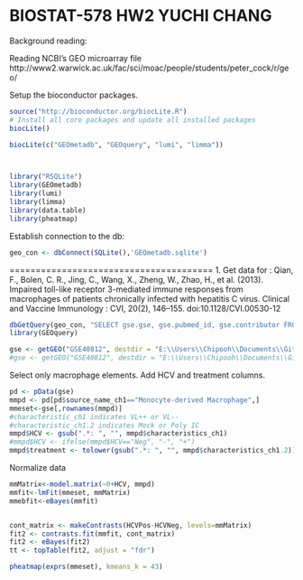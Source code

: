 BIOSTAT-578 HW2 YUCHI CHANG
========================================================
Background reading:

Reading NCBI's GEO microarray file
http://www2.warwick.ac.uk/fac/sci/moac/people/students/peter_cock/r/geo/

Setup the bioconductor packages.
```r
source("http://bioconductor.org/biocLite.R")
# Install all core packages and update all installed packages
biocLite()

biocLite(c("GEOmetadb", "GEOquery", "lumi", "limma"))



library("RSQLite")
library(GEOmetadb)
library(lumi)
library(limma)
library(data.table)
library(pheatmap)
```
Establish connection to the db:

```r
geo_con <- dbConnect(SQLite(),'GEOmetadb.sqlite')
```
=======================================
1. Get data for :
Qian, F., Bolen, C. R., Jing, C., Wang, X., Zheng, W., Zhao, H., et al. (2013). Impaired toll-like receptor 3-mediated immune responses from macrophages of patients chronically infected with hepatitis C virus. Clinical and Vaccine Immunology : CVI, 20(2), 146–155. doi:10.1128/CVI.00530-12


```r

dbGetQuery(geo_con, "SELECT gse.gse, gse.pubmed_id, gse.contributor FROM gse WHERE gse.title LIKE '%Impaired TLR3-mediated immune responses from macrophages of patients chronically infected with Hepatitis C virus%';")
library(GEOquery)

gse <- getGEO("GSE40812", destdir = "E:\\Users\\Chipooh\\Documents\\GitHub\\RachelYuChiChang")[[1]]
#gse <- getGEO("GSE40812", destdir = "E:\\Users\\Chipooh\\Documents\\GitHub\\RachelYuChiChang", GSEMatrix=FALSE)[[1]]

```

Select only macrophage elements. Add HCV and treatment columns.

```r
pd <- pData(gse)
mmpd <- pd[pd$source_name_ch1=="Monocyte-derived Macrophage",]
mmeset<-gse[,rownames(mmpd)]
#characteristic_ch1 indicates VL++ or VL--
#characteristic_ch1.2 indicates Mock or Poly IC
mmpd$HCV <- gsub(".*: ", "", mmpd$characteristics_ch1)
#mmpd$HCV <- ifelse(mmpd$HCV=="Neg", "-", "+")
mmpd$treatment <- tolower(gsub(".*: ", "", mmpd$characteristics_ch1.2))

```

Normalize data

```r

mmMatrix<-model.matrix(~0+HCV, mmpd)
mmfit<-lmFit(mmeset, mmMatrix)
mmebfit<-eBayes(mmfit)



```

```r
cont_matrix <- makeContrasts(HCVPos-HCVNeg, levels=mmMatrix)
fit2 <- contrasts.fit(mmfit, cont_matrix)
fit2 <- eBayes(fit2)
tt <- topTable(fit2, adjust = "fdr")

pheatmap(exprs(mmeset), kmeans_k = 43)
```